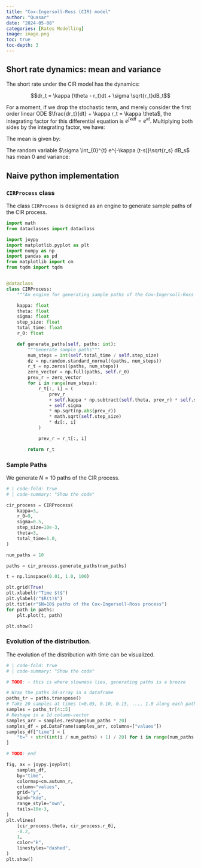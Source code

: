 ```yaml
---
title: "Cox-Ingersoll-Ross (CIR) model"
author: "Quasar"
date: "2024-05-08"
categories: [Rates Modelling]     
image: image.png
toc: true
toc-depth: 3
---
```


## Short rate dynamics: mean and variance
The short rate under the CIR model has the dynamics:

$$dr_t = \kappa (\theta - r_t)dt + \sigma \sqrt{r_t}dB_t$$

For a moment, if we drop the stochastic term, and merely consider the first order linear ODE $\frac{dr_t}{dt} + \kappa r_t = \kappa \theta$, the integrating factor for this differential equation is $e^{\int \kappa dt} = e^{\kappa t}$. Multiplying both sides by the integrating factor, we have:

\begin{align*}
e^{\kappa t} dr_t &= \kappa(\theta - r_t) e^{\kappa t}dt + \sigma e^{\kappa t}\sqrt{r_t} dB_t \\
e^{\kappa t} dr_t + r_t e^{\kappa t}dt &= \kappa e^{\kappa t}\theta dt + \sigma e^{\kappa t}\sqrt{r_t} dB_t \\
d(e^{\kappa t} r_t) &= \kappa e^{\kappa t}\theta dt + \sigma e^{\kappa t}\sqrt{r_t} dB_t \\
\int_{0}^{t} d(e^{\kappa s} r_s) &= \theta \kappa\int_{0}^{t}  e^{\kappa s} ds + \sigma \int_{0}^{t}  e^{\kappa s}\sqrt{r_s} dB_s \\
[e^{\kappa s} r_s]_{0}^{t} &= \kappa \theta \left[\frac{e^{\kappa s}}{\kappa}\right]_{0}^{t} + \sigma \int_{0}^{t}  e^{\kappa s}\sqrt{r_s} dB_s\\
e^{\kappa t}r_t - r_0 &= \theta (e^{\kappa t} - 1) + \sigma \int_{0}^{t}  e^{\kappa s}\sqrt{r_s} dB_s \\
e^{\kappa t} r_t &= r_0 + \theta (e^{\kappa t} - 1) + \sigma \int_{0}^{t}  e^{\kappa s}\sqrt{r_s} dB_s \\
r_t &= r_0 e^{-\kappa t} + \theta (1 - e^{-\kappa t}) + \sigma \int_{0}^{t}  e^{-\kappa (t-s)}\sqrt{r_s} dB_s 
\end{align*}

The mean is given by:

\begin{align*}
\mathbf{E}[r_t] &= r_0 e^{-\kappa t} + \theta (1 - e^{-\kappa t})
\end{align*}

The random variable $\sigma \int_{0}^{t}  e^{-\kappa (t-s)}\sqrt{r_s} dB_s$ has mean $0$ and variance:

\begin{align*}
\mathbf{E}\left[\left(\sigma \int_{0}^{t}  e^{-\kappa (t-s)}\sqrt{r_s} dB_s\right)^2\right] &= \sigma^2 \int_{0}^{t}e^{-2\kappa(t-s)} \mathbf{E}[r_s] ds \\
&= \sigma^2 e^{-2\kappa t}\int_{0}^{t}e^{2\kappa s} \left(r_0 e^{-\kappa s} + \theta(1-e^{-\kappa s})\right) ds\\
&= \sigma^2 r_0 e^{-2\kappa t} \int_{0}^{t} e^{\kappa s} ds + \sigma^2 \theta e^{-2\kappa t} \int_{0}^{t}(e^{2\kappa s}-e^{\kappa s}) ds \\
&= \sigma^2 r_0 e^{-2\kappa t} \left[\frac{e^{\kappa s}}{\kappa} \right]_{0}^{t} +\sigma^2 \theta e^{-2\kappa t} \left[\frac{e^{2\kappa s}}{2\kappa} - \frac{e^{\kappa s}}{\kappa}\right]_{0}^{t}\\
&= \frac{\sigma^2 r_0}{\kappa} e^{-2\kappa t} (e^{\kappa t} - 1)+\sigma^2 \theta e^{-2\kappa t} \left[\frac{e^{2\kappa s}}{2\kappa} - \frac{2e^{\kappa s}}{2\kappa}\right]_{0}^{t}\\
&= \frac{\sigma^2 r_0}{\kappa} e^{-2\kappa t}(e^{\kappa t} - 1)+\frac{\sigma^2 \theta}{2\kappa} e^{-2\kappa t}(e^{2\kappa t} - 2e^{\kappa t} - (1 - 2))\\
&= \frac{\sigma^2 r_0}{\kappa} e^{-2\kappa t}(e^{\kappa t} - 1)+\frac{\sigma^2 \theta}{2\kappa}e^{-2\kappa t} (1 + e^{2\kappa t} - 2e^{\kappa t})\\
&= \frac{\sigma^2 r_0}{\kappa} (e^{-\kappa t} - e^{-2\kappa t})+\frac{\sigma^2 \theta}{2\kappa} (1 - e^{-\kappa t})^2
\end{align*}

## Naive python implementation

### `CIRProcess` class

The class `CIRProcess` is designed as an engine to generate sample paths of the CIR process.

```python
import math
from dataclasses import dataclass

import joypy
import matplotlib.pyplot as plt
import numpy as np
import pandas as pd
from matplotlib import cm
from tqdm import tqdm


@dataclass
class CIRProcess:
    """An engine for generating sample paths of the Cox-Ingersoll-Ross process"""

    kappa: float
    theta: float
    sigma: float
    step_size: float
    total_time: float
    r_0: float

    def generate_paths(self, paths: int):
        """Generate sample paths"""
        num_steps = int(self.total_time / self.step_size)
        dz = np.random.standard_normal((paths, num_steps))
        r_t = np.zeros((paths, num_steps))
        zero_vector = np.full(paths, self.r_0)
        prev_r = zero_vector
        for i in range(num_steps):
            r_t[:, i] = (
                prev_r
                + self.kappa * np.subtract(self.theta, prev_r) * self.step_size
                + self.sigma
                * np.sqrt(np.abs(prev_r))
                * math.sqrt(self.step_size)
                * dz[:, i]
            )

            prev_r = r_t[:, i]

        return r_t
```


### Sample Paths

We generate $N=10$ paths of the CIR process.

```python
# | code-fold: true
# | code-summary: "Show the code"

cir_process = CIRProcess(
    kappa=3,
    r_0=9,
    sigma=0.5,
    step_size=10e-3,
    theta=3,
    total_time=1.0,
)

num_paths = 10

paths = cir_process.generate_paths(num_paths)

t = np.linspace(0.01, 1.0, 100)

plt.grid(True)
plt.xlabel(r"Time $t$")
plt.ylabel(r"$R(t)$")
plt.title(r"$N=10$ paths of the Cox-Ingersoll-Ross process")
for path in paths:
    plt.plot(t, path)

plt.show()
```

### Evolution of the distribution.

The evolution of the distribution with time can be visualized.

```python
# | code-fold: true
# | code-summary: "Show the code"

# TODO: - this is where slowness lies, generating paths is a brezze

# Wrap the paths 2d-array in a dataframe
paths_tr = paths.transpose()
# Take 20 samples at times t=0.05, 0.10, 0.15, ..., 1.0 along each path
samples = paths_tr[4::5]
# Reshape in a 1d column-vector
samples_arr = samples.reshape(num_paths * 20)
samples_df = pd.DataFrame(samples_arr, columns=["values"])
samples_df["time"] = [
    "t=" + str((int(i / num_paths) + 1) / 20) for i in range(num_paths * 20)
]

# TODO: end

fig, ax = joypy.joyplot(
    samples_df,
    by="time",
    colormap=cm.autumn_r,
    column="values",
    grid="y",
    kind="kde",
    range_style="own",
    tails=10e-3,
)
plt.vlines(
    [cir_process.theta, cir_process.r_0],
    -0.2,
    1,
    color="k",
    linestyles="dashed",
)
plt.show()
```